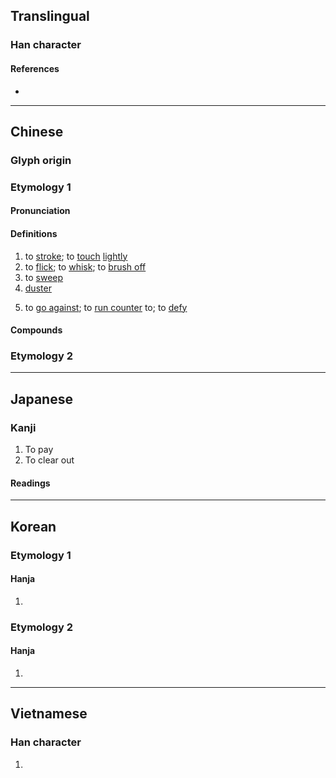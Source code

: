 {{also|払}}
{{character info}}
==Translingual==

===Han character===
{{Han char|rn=64|rad=手|as=05|sn=8|four=55027|canj=QLLN|ids=⿰扌弗}}

====References====
* {{Han ref|kx=0424.140|dkj=11936|dj=0772.110|hdz=31859.040|uh=62C2|ud=25282|bh=A9D8|bd=43480}}

----

==Chinese==
{{zh-forms}}

===Glyph origin===
{{Han etym}}

===Etymology 1===

====Pronunciation====
{{zh-pron
|m=fú
|c=fat1
|h=pfs=fin
|mn=hut
|mc=y
|oc=y
|cat=v,n
}}

====Definitions====
{{zh-hanzi}}

# to [[stroke]]; to [[touch]] [[lightly]]
# to [[flick]]; to [[whisk]]; to [[brush off]]
# to [[sweep]]
# [[duster]]
# {{lb|zh|literary}} to [[go against]]; to [[run counter]] to; to [[defy]]

====Compounds====
{{zh-der|拂塵|吹拂|拂曉}}

===Etymology 2===
{{zh-see|弼|v}}

----

==Japanese==
{{ja-kanji forms|払|拂}}

===Kanji===
{{ja-kanji|grade=|rs=手05|shin=払}}

# To pay
#To clear out

====Readings====
{{ja-readings
|goon=びち, ほち
|kanon=ひつ, ふつ
|kanyoon=ほつ
|kun=はら-う
}}

----

==Korean==

===Etymology 1===

====Hanja====
{{ko-hanja|떨치다|떨칠|불}}

# {{rfdef|ko|sort=手05}}

===Etymology 2===

====Hanja====
{{ko-hanja|필}}

# {{rfdef|ko|sort=手05}}

----

==Vietnamese==

===Han character===
{{vi-readings|reading=phất, phắt, phớt, phứt, phựt|rs=手05}}

# {{rfdef|vi|sort=手05}}